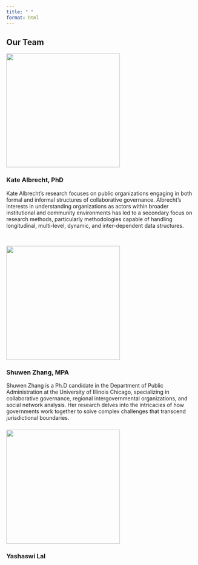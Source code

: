 ```yaml
---
title: " "
format: html
---
```


## Our Team

![](Team%20Bio/katealbrecht.jpg){width="300"}

### **Kate Albrecht, PhD**

Kate Albrecht’s research focuses on public organizations engaging in both formal and informal structures of collaborative governance. Albrecht’s interests in understanding organizations as actors within broader institutional and community environments has led to a secondary focus on research methods, particularly methodologies capable of handling longitudinal, multi-level, dynamic, and inter-dependent data structures.

\

![](Team%20Bio/Shuwen.jpg){width="300"}

### Shuwen Zhang, MPA

Shuwen Zhang is a Ph.D candidate in the Department of Public Administration at the University of Illinois Chicago, specializing in collaborative governance, regional intergovernmental organizations, and social network analysis. Her research delves into the intricacies of how governments work together to solve complex challenges that transcend jurisdictional boundaries. 

### ![](Team%20Bio/Yashaswi.jpg){width="300"}

### Yashaswi Lal
